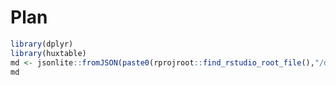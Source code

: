 # Plan 

```r
library(dplyr)
library(huxtable)
md <- jsonlite::fromJSON(paste0(rprojroot::find_rstudio_root_file(),"/data-raw/metadata.json"))
md
```



